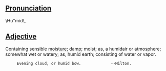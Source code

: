 ==[[Pronunciation]]==
\Hu"mid\,

==[[Adjective]]==

Containing sensible [[moisture]]; damp; moist; as, a humidair or atmosphere; somewhat wet or watery; as, humid earth; consisting of water or vapor.

      Evening cloud, or humid bow.             --Milton.